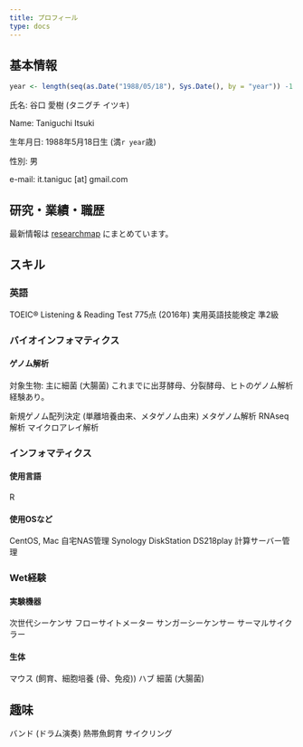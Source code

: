 ```yaml
---
title: プロフィール
type: docs
---
```


## 基本情報

```r
year <- length(seq(as.Date("1988/05/18"), Sys.Date(), by = "year")) -1
```

氏名: 谷口 愛樹 (タニグチ イツキ)

Name: Taniguchi Itsuki

生年月日: 1988年5月18日生 (満`r year`歳)

性別: 男

e-mail: it.taniguc [at] gmail.com

## 研究・業績・職歴

最新情報は [researchmap](https://researchmap.jp/it_taniguchi) にまとめています。

## スキル

### 英語

TOEIC® Listening & Reading Test 775点 (2016年)
実用英語技能検定 準2級

### バイオインフォマティクス

#### ゲノム解析

対象生物: 主に細菌 (大腸菌)
これまでに出芽酵母、分裂酵母、ヒトのゲノム解析経験あり。

新規ゲノム配列決定 (単離培養由来、メタゲノム由来)
メタゲノム解析
RNAseq解析
マイクロアレイ解析

### インフォマティクス

#### 使用言語

R

#### 使用OSなど

CentOS, Mac
自宅NAS管理 Synology DiskStation DS218play
計算サーバー管理

### Wet経験

#### 実験機器

次世代シーケンサ
フローサイトメーター
サンガーシーケンサー
サーマルサイクラー

#### 生体

マウス (飼育、細胞培養 (骨、免疫))
ハブ
細菌 (大腸菌)

## 趣味

バンド (ドラム演奏)
熱帯魚飼育
サイクリング
